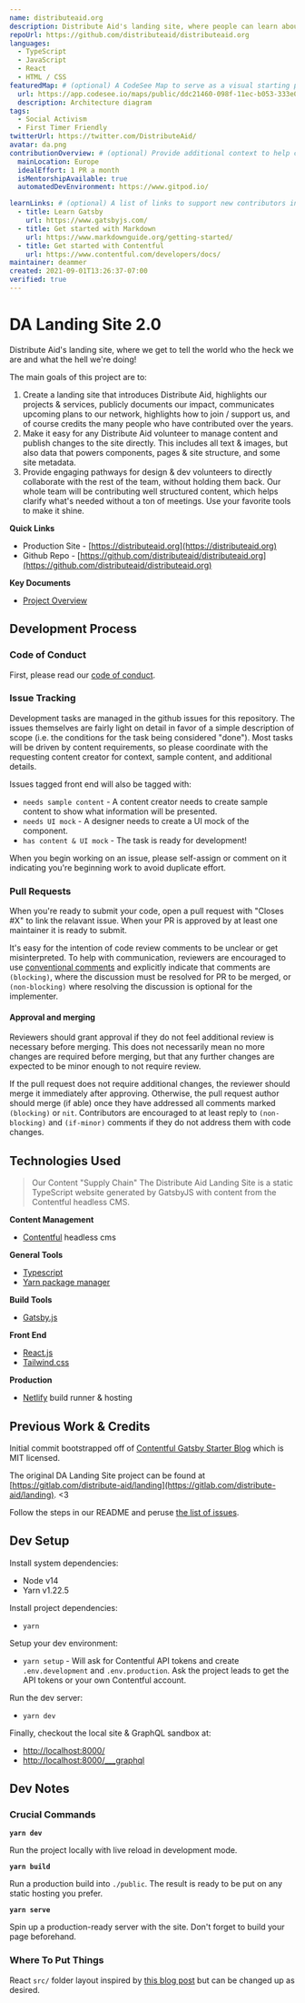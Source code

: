 ```yaml
---
name: distributeaid.org
description: Distribute Aid's landing site, where people can learn about our organization, mission, and wonderful volunteers.
repoUrl: https://github.com/distributeaid/distributeaid.org
languages:
  - TypeScript
  - JavaScript
  - React
  - HTML / CSS
featuredMap: # (optional) A CodeSee Map to serve as a visual starting point for contributors
  url: https://app.codesee.io/maps/public/ddc21460-098f-11ec-b053-333e0b8cd199
  description: Architecture diagram
tags:
  - Social Activism
  - First Timer Friendly
twitterUrl: https://twitter.com/DistributeAid/
avatar: da.png
contributionOverview: # (optional) Provide additional context to help contributors match well with your project
  mainLocation: Europe
  idealEffort: 1 PR a month
  isMentorshipAvailable: true
  automatedDevEnvironment: https://www.gitpod.io/

learnLinks: # (optional) A list of links to support new contributors in learning about your project and tech stack and culture / community
  - title: Learn Gatsby
    url: https://www.gatsbyjs.com/
  - title: Get started with Markdown
    url: https://www.markdownguide.org/getting-started/
  - title: Get started with Contentful
    url: https://www.contentful.com/developers/docs/
maintainer: deammer
created: 2021-09-01T13:26:37-07:00
verified: true
---
```


<Overview>


 
# DA Landing Site 2.0

Distribute Aid's landing site, where we get to tell the world who the heck we are and what the hell we're doing!

The main goals of this project are to:

1. Create a landing site that introduces Distribute Aid, highlights our projects & services, publicly documents our impact, communicates upcoming plans to our network, highlights how to join / support us, and of course credits the many people who have contributed over the years.
2. Make it easy for any Distribute Aid volunteer to manage content and publish changes to the site directly. This includes all text & images, but also data that powers components, pages & site structure, and some site metadata.
3. Provide engaging pathways for design & dev volunteers to directly collaborate with the rest of the team, without holding them back.  Our whole team will be contributing well structured content, which helps clarify what's needed without a ton of meetings.  Use your favorite tools to make it shine.

**Quick Links**

* Production Site - [https://distributeaid.org](https://distributeaid.org)
* Github Repo - [https://github.com/distributeaid/distributeaid.org](https://github.com/distributeaid/distributeaid.org)

**Key Documents**

* [Project Overview](https://www.notion.so/distributeaid/Landing-2-0-c85002a23d94423bb79f4c64802c4c47)


## Development Process

### Code of Conduct

First, please read our [code of conduct](https://www.notion.so/distributeaid/Code-of-Conduct-6ba4ca07a6fa4e4da9ef8ad91757c5b4).

### Issue Tracking

Development tasks are managed in the github issues for this repository. The issues themselves are fairly light on detail in favor of a simple description of scope (i.e. the conditions for the task being considered "done"). Most tasks will be driven by content requirements, so please coordinate with the requesting content creator for context, sample content, and additional details.

Issues tagged front end will also be tagged with:

* `needs sample content` - A content creator needs to create sample content to show what information will be presented.
* `needs UI mock` - A designer needs to create a UI mock of the component.
* `has content & UI mock` - The task is ready for development!

When you begin working on an issue, please self-assign or comment on it indicating you're beginning work to avoid duplicate effort.

### Pull Requests

When you're ready to submit your code, open a pull request with "Closes #X" to link the relavant issue. When your PR is approved by at least one maintainer it is ready to submit.

It's easy for the intention of code review comments to be unclear or get misinterpreted. To help with communication, reviewers are encouraged to use [conventional comments](https://conventionalcomments.org/) and explicitly indicate that comments are `(blocking)`, where the discussion must be resolved for PR to be merged, or `(non-blocking)` where resolving the discussion is optional for the implementer.

#### Approval and merging

Reviewers should grant approval if they do not feel additional review is necessary before merging. This does not necessarily mean no more changes are required before merging, but that any further changes are expected to be minor enough to not require review.

If the pull request does not require additional changes, the reviewer should merge it immediately after approving. Otherwise, the pull request author should merge (if able) once they have addressed all comments marked `(blocking)` or `nit`. Contributors are encouraged to at least reply to `(non-blocking)` and `(if-minor)` comments if they do not address them with code changes.

## Technologies Used

> Our Content "Supply Chain"
The Distribute Aid Landing Site is a static TypeScript website generated by GatsbyJS with content from the Contentful headless CMS.

**Content Management**

* [Contentful](https://www.contentful.com/) headless cms

**General Tools**

* [Typescript](https://www.typescriptlang.org/)
* [Yarn package manager](https://yarnpkg.com/)

**Build Tools**

* [Gatsby.js](http://gatsbyjs.org/)

**Front End**

* [React.js](https://reactjs.org/)
* [Tailwind.css](https://tailwindcss.com/)

**Production**

* [Netlify](https://www.netlify.com/) build runner & hosting


## Previous Work & Credits

Initial commit bootstrapped off of [Contentful Gatsby Starter Blog](https://github.com/contentful/starter-gatsby-blog/) which is MIT licensed.

The original DA Landing Site project can be found at [https://gitlab.com/distribute-aid/landing](https://gitlab.com/distribute-aid/landing). <3

</Overview>

<Contributing>

Follow the steps in our README and peruse [the list of issues](https://github.com/distributeaid/distributeaid.org/issues).

## Dev Setup

Install system dependencies:

* Node v14
* Yarn v1.22.5

Install project dependencies:

* `yarn`

Setup your dev environment:

* `yarn setup` - Will ask for Contentful API tokens and create `.env.development` and `.env.production`. Ask the project leads to get the API tokens or your own Contentful account.

Run the dev server:

* `yarn dev`

Finally, checkout the local site & GraphQL sandbox at:

* [http://localhost:8000/](http://localhost:8000/)
* [http://localhost:8000/___graphql](http://localhost:8000/___graphql)


## Dev Notes

### Crucial Commands

**`yarn dev`**

Run the project locally with live reload in development mode.

**`yarn build`**

Run a production build into `./public`. The result is ready to be put on any static hosting you prefer.

**`yarn serve`**

Spin up a production-ready server with the site. Don't forget to build your page beforehand.

### Where To Put Things

React `src/` folder layout inspired by [this blog post](https://charles-stover.medium.com/optimal-file-structure-for-react-applications-f3e35ad0a145) but can be changed up as desired.

</Contributing>